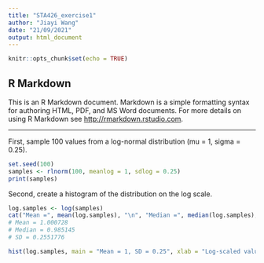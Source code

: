 ```yaml
---
title: "STA426_exercise1"
author: "Jiayi Wang"
date: "21/09/2021"
output: html_document
---
```


```r
knitr::opts_chunk$set(echo = TRUE)
```

## R Markdown

This is an R Markdown document. Markdown is a simple formatting syntax for authoring HTML, PDF, and MS Word documents. For more details on using R Markdown see <http://rmarkdown.rstudio.com>.

-------
First, sample 100 values from a log-normal distribution (mu = 1, sigma = 0.25).
```r
set.seed(100)
samples <- rlnorm(100, meanlog = 1, sdlog = 0.25)
print(samples)
```

Second, create a histogram of the distribution on the log scale.
```r
log.samples <- log(samples)
cat("Mean =", mean(log.samples), "\n", "Median =", median(log.samples), "\n", "SD =", sd(log.samples))
# Mean = 1.000728 
# Median = 0.985145 
# SD = 0.2551776

hist(log.samples, main = "Mean = 1, SD = 0.25", xlab = "Log-scaled values",ylab = "Frequency")

```

